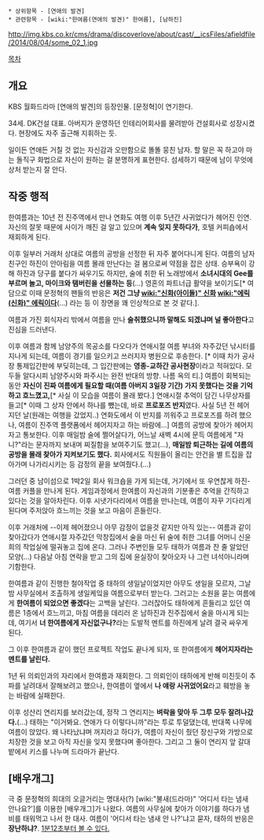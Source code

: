  * 상위항목 - [연애의 발견]
 * 관련항목 - [wiki:"한여름(연애의 발견)" 한여름], [남하진]

http://img.kbs.co.kr/cms/drama/discoverlove/about/cast/__icsFiles/afieldfile/2014/08/04/some_02_1.jpg

[[목차]]

== 개요 ==
KBS 월화드라마 [연애의 발견]의 등장인물. [문정혁]이 연기한다.

34세. DK건설 대표. 아버지가 운영하던 인테리어회사를 물려받아 건설회사로 성장시켰다. 현장에도 자주 출근해 지휘하는 듯.

일이든 연애든 거칠 것 없는 자신감과 오만함으로 똘똘 뭉친 남자. 할 말은 꼭 하고야 마는 돌직구 화법으로 자신이 원하는 걸 분명하게 표현한다. 섬세하기 때문에 남이 무엇에 상처 받는지 잘 안다. 

== 작중 행적 ==
{{{#!html
<div style="border: 3px solid Orange;padding:10px;margin-bottom:0px"><b style="font-size:18px">주의! 내용 누설이 있습니다.</b>

본 항목과 하위 항목 또는 이 틀 아래에 있는 내용은 <b>작품의 줄거리나 결말, 반전 요소를 설명하고 있습니다.</b>
작품의 내용 누설을 원하지 않는다면 이 문서를 닫아 주세요.</div>}}}

한여름과는 10년 전 진주역에서 만나 연화도 여행 이후 5년간 사귀었다가 헤어진 인연. 자신의 잘못 때문에 사이가 깨진 걸 알고 있으며 '''계속 잊지 못하다가''', 호텔 커피숍에서 재회하게 된다.

이후 일부러 거래처 상대로 여름의 공방을 선정한 뒤 자주 붙어다니게 된다. 여름의 남자친구인 하진이 안아림을 여름 몰래 만난다는 걸 봄으로써 약점을 잡은 상태. 승부욕이 강해 하진과 당구를 붙다가 싸우기도 하지만, 술에 취한 뒤 노래방에서 '''소녀시대의 Gee를 부르며 놀고, 마이크와 탬버린을 선물하는 등'''(...) 영혼의 파트너급 활약을 보이기도[* 여담으로 이때 문정혁의 팬들의 반응은 '''저건 그냥 [[wiki:"신화(아이돌)" 신화]] [[wiki:"에릭(신화)" 에릭]]이다'''(...) 라는 등 이 장면을 꽤 인상적으로 본 것 같다.].

여름과 가진 회식자리 밖에서 여름을 만나 '''술취했으니까 말해도 되겠냐며 널 좋아한다'''고 진심을 드러낸다.

이후 여름과 함께 남양주의 목공소를 다오다가 연애시절 여름 부녀와 자주갔던 낚시터를 지나게 되는데, 여름이 경기를 일으키고 쓰러지자 병원으로 후송한다. [* 이때 차가 공사장 통제입간판에 부딪히는데, 그 입간판에는 '''영종-교하간 공사현장'''이라고 적혀있다. 모두들 알다시피 남양주시와 파주시는 완전 반대의 방향. 나름 옥의 티.] 여름이 회복되는 동안 '''자신이 진짜 여름에게 필요할 때(여름 아버지 3일장 기간) 가지 못했다는 것을 기억하고 흐느꼈고,'''[* 사실 이 모습을 여름이 몰래 봤다.] 연애시절 추억이 담긴 나무상자를 들고[* 이때 그 상자 안에서 하나를 뺐는데, 바로 '''프로포즈 반지'''였다. 사실 5년 전 헤어지던 날(원래는 여행을 갔었지..) 연화도에서 이 반지를 끼워주고 프로포즈를 하려 했으나, 여름이 진주역 플랫폼에서 헤어지자고 하는 바람에...] 여름의 공방에 찾아가 헤어지자고 통보한다. 이후 매일밤 술에 쩔어살다가, 어느날 새벽 4시에 문득 여름에게 "자니?"라는 문자까지 보내며 찌질함을 보여주기도 했고(...), '''매일밤 퇴근하는 길에 여름의 공방을 몰래 찾아가 지켜보기도 했다.''' 회사에서도 직원들이 올리는 안건을 별 트집을 잡아가며 나가리시키는 등 감정의 끝을 보여줬다.(...)

그러던 중 남이섬으로 1박2일 회사 워크숍을 가게 되는데, 거기에서 또 우연찮게 하진-여름 커플을 만나게 된다. 게임과정에서 한여름이 자신과의 기분좋은 추억을 간직하고 있다는 것을 알아차린다. 이후 시냇가다리에서 여름을 만나는데, 여름이 자꾸 기다리게 된다며 주저앉아 흐느끼는 것을 보고 마음이 흔들린다.

이후 거래처에 --이제 헤어졌으니 아무 감정이 없을것 같지만 아직 있는-- 여름과 같이 찾아갔다가 연애시절 자주갔던 막창집에서 술을 마신 뒤 술에 취한 그녀를 어머니 신윤희의 작업실에 떨궈놓고 집에 온다. 그러나 주변인들 모두 태하가 여름과 잔 줄 알았던 모양(...) 다음날 아침 연락을 받고 그의 집에 윤실장이 찾아오자 나 그런 녀석아니라며 기함한다.

한여름과 같이 진행한 철야작업 중 태하의 생일날이었지만 아무도 생일을 모르자, 그날 밤 사무실에서 조촐하게 생일케잌을 여름으로부터 받는다. 그러고는 소원을 묻는 여름에게 '''한여름이 되었으면 좋겠다'''는 고백을 날린다. 그러잖아도 태하에게 흔들리고 있던 여름은 1층에서 흐느끼고, 마침 여름을 데리러 온 남하진과 진주집에서 술을 마시게 되는데, 여기서 '''너 한여름에게 자신없구나?'''라는 도발적 멘트를 하진에게 날려 결국 싸우게 된다.

그 이후 한여름과 같이 했던 프로젝트 작업도 끝나게 되자, 또 한여름에게 '''헤어지자라는 멘트를 날린다.'''

1년 뒤 의뢰인과의 자리에서 한여름과 재회한다. 그 의뢰인이 태하에게 반해 미친듯이 추파를 날려대서 잘해보려고 했으나, 한여름이 옆에서 '''나 얘랑 사귀었어요'''라고 훼방을 놓는 바람에 실패한다.

이후 성산리 연리지를 보러갔는데, 정작 그 연리지는 '''벼락을 맞아 두 그루 모두 잘려나갔다.'''(...) 태하는 "이거봐요. 연애가 다 이렇다니까"라는 투로 투덜댔는데, 반대쪽 나무에 여름이 앉았다. 왜 나타났냐며 꺼지라고 하다가, 여름이 자신이 줬던 장신구와 가방으로 치장한 것을 보고 아직 자신을 잊지 못했다며 좋아한다. 그리고 그 둘이 연리지 앞 갈대밭에서 키스를 나누며 드라마가 끝난다.
== [배우개그] ==
극 중 문정혁의 희대의 오글거리는 명대사(?) [wiki:"불새(드라마)" '어디서 타는 냄새 안나요?']를 이용한 [배우개그]가 나왔다. 여름의 사무실에 찾아가 이야기를 하다가 냄비를 태워먹고 나서 한 대사. 여름이 '어디서 타는 냄새 안 나?'냐고 묻자, 태하의 반응은 '''장난하냐?'''. [http://news.naver.com/main/read.nhn?mode=LSD&mid=sec&oid=438&aid=0000003141&sid1=001 1분12초부터 볼 수 있다.]

